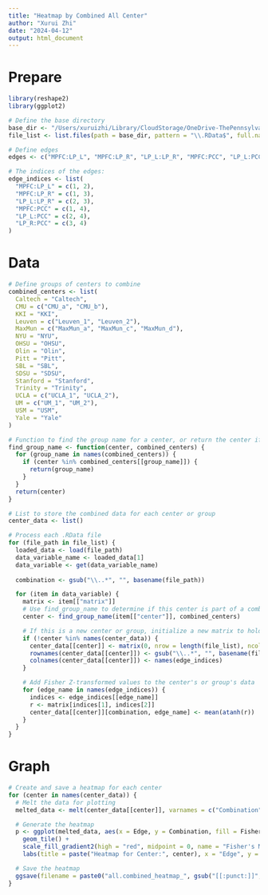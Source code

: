 ```yaml
---
title: "Heatmap by Combined All Center"
author: "Xurui Zhi"
date: "2024-04-12"
output: html_document
---
```



# Prepare
```r
library(reshape2)
library(ggplot2)

# Define the base directory
base_dir <- "/Users/xuruizhi/Library/CloudStorage/OneDrive-ThePennsylvaniaStateUniversity/Scanner Heterogeneity Project/Correlation_Matrices/Matrices with center"
file_list <- list.files(path = base_dir, pattern = "\\.RData$", full.names = TRUE, ignore.case = TRUE)

# Define edges
edges <- c("MPFC:LP_L", "MPFC:LP_R", "LP_L:LP_R", "MPFC:PCC", "LP_L:PCC", "LP_R:PCC")

# The indices of the edges:
edge_indices <- list(
  "MPFC:LP_L" = c(1, 2),
  "MPFC:LP_R" = c(1, 3),
  "LP_L:LP_R" = c(2, 3),
  "MPFC:PCC" = c(1, 4),
  "LP_L:PCC" = c(2, 4),
  "LP_R:PCC" = c(3, 4)
)
```


# Data
```r
# Define groups of centers to combine
combined_centers <- list(
  Caltech = "Caltech", 
  CMU = c("CMU_a", "CMU_b"), 
  KKI = "KKI", 
  Leuven = c("Leuven_1", "Leuven_2"), 
  MaxMun = c("MaxMun_a", "MaxMun_c", "MaxMun_d"), 
  NYU = "NYU", 
  OHSU = "OHSU", 
  Olin = "Olin", 
  Pitt = "Pitt", 
  SBL = "SBL", 
  SDSU = "SDSU", 
  Stanford = "Stanford", 
  Trinity = "Trinity", 
  UCLA = c("UCLA_1", "UCLA_2"), 
  UM = c("UM_1", "UM_2"), 
  USM = "USM", 
  Yale = "Yale"
)

# Function to find the group name for a center, or return the center if not in a group
find_group_name <- function(center, combined_centers) {
  for (group_name in names(combined_centers)) {
    if (center %in% combined_centers[[group_name]]) {
      return(group_name)
    }
  }
  return(center)
}

# List to store the combined data for each center or group
center_data <- list()

# Process each .RData file
for (file_path in file_list) {
  loaded_data <- load(file_path)
  data_variable_name <- loaded_data[1]
  data_variable <- get(data_variable_name)
  
  combination <- gsub("\\..*", "", basename(file_path))

  for (item in data_variable) {
    matrix <- item[["matrix"]]
    # Use find_group_name to determine if this center is part of a combined group
    center <- find_group_name(item[["center"]], combined_centers)

    # If this is a new center or group, initialize a new matrix to hold the data
    if (!center %in% names(center_data)) {
      center_data[[center]] <- matrix(0, nrow = length(file_list), ncol = length(edges))
      rownames(center_data[[center]]) <- gsub("\\..*", "", basename(file_list))
      colnames(center_data[[center]]) <- names(edge_indices)
    }

    # Add Fisher Z-transformed values to the center's or group's data
    for (edge_name in names(edge_indices)) {
      indices <- edge_indices[[edge_name]]
      r <- matrix[indices[1], indices[2]]
      center_data[[center]][combination, edge_name] <- mean(atanh(r))
    }
  }
}
```


# Graph
```r
# Create and save a heatmap for each center
for (center in names(center_data)) {
  # Melt the data for plotting
  melted_data <- melt(center_data[[center]], varnames = c("Combination", "Edge"), value.name = "FisherZ")

  # Generate the heatmap
  p <- ggplot(melted_data, aes(x = Edge, y = Combination, fill = FisherZ)) +
    geom_tile() +
    scale_fill_gradient2(high = "red", midpoint = 0, name = "Fisher's Mean Z-transform") +
    labs(title = paste("Heatmap for Center:", center), x = "Edge", y = "Combination")

  # Save the heatmap
  ggsave(filename = paste0("all.combined_heatmap_", gsub("[[:punct:]]", "", center), ".png"), plot = p, width = 10, height = 8)
}
```

